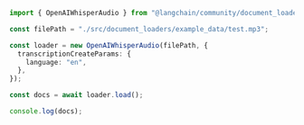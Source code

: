 ```typescript
import { OpenAIWhisperAudio } from "@langchain/community/document_loaders/fs/openai_whisper_audio";

const filePath = "./src/document_loaders/example_data/test.mp3";

const loader = new OpenAIWhisperAudio(filePath, {
  transcriptionCreateParams: {
    language: "en",
  },
});

const docs = await loader.load();

console.log(docs);
```